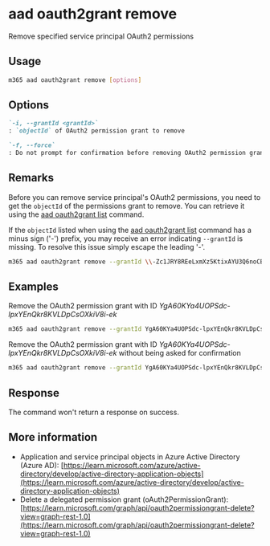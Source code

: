
# aad oauth2grant remove

Remove specified service principal OAuth2 permissions

## Usage

```sh
m365 aad oauth2grant remove [options]
```

## Options

```md definition-list
`-i, --grantId <grantId>`
: `objectId` of OAuth2 permission grant to remove

`-f, --force`
: Do not prompt for confirmation before removing OAuth2 permission grant
```

<Global />

## Remarks

Before you can remove service principal's OAuth2 permissions, you need to get the `objectId` of the permissions grant to remove. You can retrieve it using the [aad oauth2grant list](./oauth2grant-list.mdx) command.

If the `objectId` listed when using the [aad oauth2grant list](./oauth2grant-list.mdx) command has a minus sign ('-') prefix, you may receive an error indicating `--grantId` is missing.  To resolve this issue simply escape the leading '-'.  

```sh
m365 aad oauth2grant remove --grantId \\-Zc1JRY8REeLxmXz5KtixAYU3Q6noCBPlhwGiX7pxmU
```

## Examples

Remove the OAuth2 permission grant with ID _YgA60KYa4UOPSdc-lpxYEnQkr8KVLDpCsOXkiV8i-ek_

```sh
m365 aad oauth2grant remove --grantId YgA60KYa4UOPSdc-lpxYEnQkr8KVLDpCsOXkiV8i-ek
```

Remove the OAuth2 permission grant with ID _YgA60KYa4UOPSdc-lpxYEnQkr8KVLDpCsOXkiV8i-ek_ without being asked for confirmation

```sh
m365 aad oauth2grant remove --grantId YgA60KYa4UOPSdc-lpxYEnQkr8KVLDpCsOXkiV8i-ek --force
```

## Response

The command won't return a response on success.

## More information

- Application and service principal objects in Azure Active Directory (Azure AD): [https://learn.microsoft.com/azure/active-directory/develop/active-directory-application-objects](https://learn.microsoft.com/azure/active-directory/develop/active-directory-application-objects)
- Delete a delegated permission grant (oAuth2PermissionGrant): [https://learn.microsoft.com/graph/api/oauth2permissiongrant-delete?view=graph-rest-1.0](https://learn.microsoft.com/graph/api/oauth2permissiongrant-delete?view=graph-rest-1.0)
